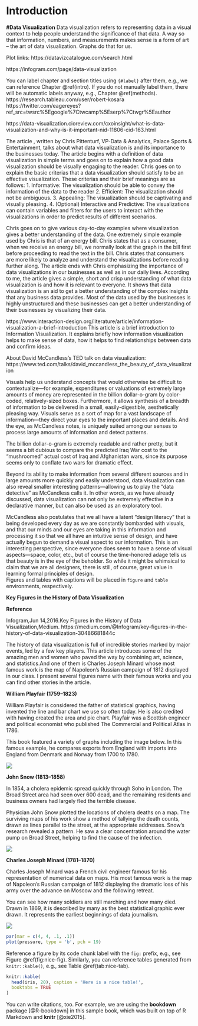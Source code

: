 # Introduction {#intro}

**#Data Visualization** 
Data visualization refers to representing data in a visual context to help people understand the significance of that data. A way so that information, numbers, and measurements makes sense is a form of art – the art of data visualization. Graphs do that for us.

Plot links:
https://datavizcatalogue.com/search.html

https://infogram.com/page/data-visualization


You can label chapter and section titles using `{#label}` after them, e.g., we can reference Chapter \@ref(intro). If you do not manually label them, there will be automatic labels anyway, e.g., Chapter \@ref(methods).
https://research.tableau.com/user/robert-kosara
https://twitter.com/eagereyes?ref_src=twsrc%5Egoogle%7Ctwcamp%5Eserp%7Ctwgr%5Eauthor

https://data-visualization.cioreview.com/cxoinsight/what-is-data-visualization-and-why-is-it-important-nid-11806-cid-163.html

The article , written by Chris Pittenturf, VP-Data & Analytics, Palace Sports & Entertainment, talks about what data visualization is and its importance to the businesses today.
The article begins with a definition of data visualization in simple terms and goes on to explain how a good data visualization should be visually engaging to the reader. Chris goes on to explain the basic criterias that a data visualization should satisfy to be an effective visualization. These criterias and their brief meanings are as follows:
1.	Informative: The visualization should be able to convey the information of the data to the reader
2.	Efficient: The visualization should not be ambiguous.
3.	Appealing: The visualization should be captivating and visually pleasing. 
4.	(Optional) Interactive and Predictive: The visualizations can contain variables and filters for the users to interact with the visualizations in order to predict results of different scenarios.

Chris goes on to give various day-to-day examples where visualization gives a better understanding of the data.
One extremely simple example used by Chris is that of an energy bill. Chris states that as a consumer, when we receive an energy bill, we normally look at the graph in the bill first before proceeding to read the text in the bill. Chris states that consumers are more likely to analyze and understand the visualizations before reading further along. 
The article ends with Chris emphasizing the importance of data visualizations in our businesses as well as in our daily lives.
According to me, the article gives a simple, short and crisp understanding of what data visualization is and how it is relevant to everyone. It shows that data visualization is an aid to get a better understanding of the complex insights that any business data provides. Most of the data used by the businesses is highly unstructured and these businesses can get a better understanding of their businesses by visualizing their data.

  
  
https://www.interaction-design.org/literature/article/information-visualization-a-brief-introduction
This article is a brief introduction to Information Visualization. It explains briefly how information visualization helps to make sense of data, how it helps to find relationships between data and confirm ideas.






About David McCandless’s TED talk on data visualization: https://www.ted.com/talks/david_mccandless_the_beauty_of_data_visualization

Visuals help us understand concepts that would otherwise be difficult to contextualize—for example, expenditures or valuations of extremely large amounts of money are represented in the billion dollar-o-gram by color-coded, relatively-sized boxes.  Furthermore, it allows synthesis of a breadth of information to be delivered in a small, easily-digestible, aesthetically pleasing way.  Visuals serve as a sort of map for a vast landscape of information—they direct your eyes to the important places and details.  And the eye, as McCandless notes, is uniquely suited among our senses to process large amounts of information and detect patterns.  

The billion dollar-o-gram is extremely readable and rather pretty, but it seems a bit dubious to compare the predicted Iraq War cost to the “mushroomed” actual cost of Iraq and Afghanistan wars, since its purpose seems only to conflate two wars for dramatic effect.  

Beyond its ability to make information from several different sources and in large amounts more quickly and easily understood, data visualization can also reveal smaller interesting patterns—allowing us to play the “data detective” as McCandless calls it.  In other words, as we have already discussed, data visualization can not only be extremely effective in a declarative manner, but can also be used as an exploratory tool.    

McCandless also postulates that we all have a latent “design literacy” that is being developed every day as we are constantly bombarded with visuals, and that our minds and our eyes are taking in this information and processing it so that we all have an intuitive sense of design, and have actually begun to demand a visual aspect to our information.  This is an interesting perspective, since everyone does seem to have a sense of visual aspects—space, color, etc., but of course the time-honored adage tells us that beauty is in the eye of the beholder.  So while it might be whimsical to claim that we are all designers, there is still, of course, great value in learning formal principles of design.  
Figures and tables with captions will be placed in `figure` and `table` environments, respectively.







**Key Figures in the History of Data Visualization**

**Reference**

Infogram,Jun 14,2016.Key Figures in the History of Data Visualization,Medium.
https://medium.com/@Infogram/key-figures-in-the-history-of-data-visualization-30486681844c

The history of data visualization is full of incredible stories marked by major events, led by a few key players. This article introduces some of the amazing men and women who paved the way by combining art, science, and statistics.And one of them is Charles Joseph Minard whose most famous work is the map of Napoleon’s Russian campaign of 1812 displayed in our class. I present several figures name with their famous works and you can find other stories in the article.

**William Playfair (1759–1823)**

William Playfair is considered the father of statistical graphics, having invented the line and bar chart we use so often today. He is also credited with having created the area and pie chart. Playfair was a Scottish engineer and political economist who published The Commercial and Political Atlas in 1786.

This book featured a variety of graphs including the image below. In this famous example, he compares exports from England with imports into England from Denmark and Norway from 1700 to 1780.

![](https://github.com/lpyuan/AddPics/blob/master/1.png)

**John Snow (1813–1858)**

In 1854, a cholera epidemic spread quickly through Soho in London. The Broad Street area had seen over 600 dead, and the remaining residents and business owners had largely fled the terrible disease.

Physician John Snow plotted the locations of cholera deaths on a map. The surviving maps of his work show a method of tallying the death counts, drawn as lines parallel to the street, at the appropriate addresses. Snow’s research revealed a pattern. He saw a clear concentration around the water pump on Broad Street, helping to find the cause of the infection.

![](https://github.com/lpyuan/AddPics/blob/master/3.png)

**Charles Joseph Minard (1781–1870)**

Charles Joseph Minard was a French civil engineer famous for his representation of numerical data on maps. His most famous work is the map of Napoleon’s Russian campaign of 1812 displaying the dramatic loss of his army over the advance on Moscow and the following retreat.

You can see how many soldiers are still marching and how many died. Drawn in 1869, it is described by many as the best statistical graphic ever drawn. It represents the earliest beginnings of data journalism.

![](https://github.com/lpyuan/AddPics/blob/master/4.png)






```r
par(mar = c(4, 4, .1, .1))
plot(pressure, type = 'b', pch = 19)
```

Reference a figure by its code chunk label with the `fig:` prefix, e.g., see Figure \@ref(fig:nice-fig). Similarly, you can reference tables generated from `knitr::kable()`, e.g., see Table \@ref(tab:nice-tab).

```r
knitr::kable(
  head(iris, 20), caption = 'Here is a nice table!',
  booktabs = TRUE
)
```

You can write citations, too. For example, we are using the **bookdown** package [@R-bookdown] in this sample book, which was built on top of R Markdown and **knitr** [@xie2015].

